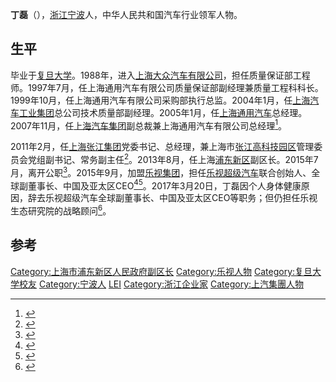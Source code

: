 {{Copy edit|time=2021-12-30T10:10:18+00:00}}
{{Infobox person
| name               = 丁磊
| image              = 
| birth_date         = 1963年10月
| birth_place        = {{PRC}}[[上海市|上海市]]
| nationality        = {{PRC}}
| education          = [[中國科學院固體物理研究所|中國科學院固體物理研究所]]（[[理學學士|理學學士]]及[[理學碩士|理學碩士]]）<br>[[中歐國際工商學院|中歐國際工商學院]]（學士學位）<br>[[复旦大學|复旦大學]]碩士
| occupation         = [[华人运通|华人运通]]創始人兼行政總裁
| title              = [[上汽通用|上汽通用]]前董事長
}}
'''丁磊'''（{{bd|1963年|10月||}}），[[浙江|浙江]][[宁波|宁波]]人，中华人民共和国汽车行业领军人物。

== 生平 ==
毕业于[[复旦大学|复旦大学]]。1988年，进入[[上海大众汽车有限公司|上海大众汽车有限公司]]，担任质量保证部工程师。1997年7月，任上海通用汽车有限公司质量保证部副经理兼质量工程科科长。1999年10月，任上海通用汽车有限公司采购部执行总监。2004年1月，任[[上海汽车工业集团|上海汽车工业集团]]总公司技术质量部副经理。2005年1月，任[[上海通用汽车|上海通用汽车]]总经理。2007年11月，任[[上海汽车集团|上海汽车集团]]副总裁兼上海通用汽车有限公司总经理<ref>{{cite book|author1=徐茂昌|title=沉寂时看曾经的喧繁 往日与今日的时文|date=2008年3月|publisher=上海：上海三联书店|isbn=7-5426-2670-1|pages=367|accessdate=2016-04-30}}</ref>。

2011年2月，任[[上海张江集团|上海张江集团]]党委书记、总经理，兼上海市[[张江高科技园区|张江高科技园区]]管理委员会党组副书记、常务副主任<ref>{{cite news|title=丁磊"被离开" 张江高科缺乏人才多次点将|url=http://auto.sohu.com/20110318/n304550597.shtml|accessdate=2016-04-30|agency=搜狐汽车|archive-date=2016-12-20|archive-url=https://web.archive.org/web/20161220173403/http://auto.sohu.com/20110318/n304550597.shtml|dead-url=no}}</ref>。2013年8月，任上海[[浦东新区|浦东新区]]副区长。2015年7月，离开公职<ref>{{cite news|title=丁磊辞官待批:特斯拉急切递出橄榄枝|url=http://tech.sina.com.cn/it/2015-06-16/doc-ifxczpzy0894446.shtml|accessdate=2016-04-30|agency=新浪网|archive-date=2017-03-21|archive-url=https://web.archive.org/web/20170321170927/http://tech.sina.com.cn/it/2015-06-16/doc-ifxczpzy0894446.shtml|dead-url=no}}</ref>。2015年9月，加盟[[乐视集团|乐视集团]]，担任[[乐视超级汽车|乐视超级汽车]]联合创始人、全球副董事长、中国及亚太区CEO<ref>{{cite news|title=丁磊加盟乐视 贾跃亭为超级汽车国产铺路|url=http://auto.sina.com.cn/news/2015-09-10/detail-ifxhupir6998195.shtml|accessdate=2016-04-30|agency=新浪网|date=2015-09-10|archive-date=2016-01-04|archive-url=https://web.archive.org/web/20160104191427/http://auto.sina.com.cn/news/2015-09-10/detail-ifxhupir6998195.shtml|dead-url=no}}</ref><ref>{{cite news|title=丁磊接受大学生记者团采访?乐视汽车生态引青年人追捧|url=http://mt.sohu.com/20160430/n447016386.shtml|accessdate=2016-04-30|agency=搜狐网|archive-date=2017-03-21|archive-url=https://web.archive.org/web/20170321170654/http://mt.sohu.com/20160430/n447016386.shtml|dead-url=no}}</ref>。2017年3月20日，丁磊因个人身体健康原因，辞去乐视超级汽车全球副董事长、中国及亚太区CEO等职务；但仍担任乐视生态研究院的战略顾问<ref>{{cite news|title=与乐视和平友好分手 丁磊发微博确认离职_凤凰汽车_凤凰网|url=http://auto.ifeng.com/pinglun/20170320/1084923.shtml|accessdate=2017-03-21|work=凤凰网|agency=凤凰网|date=2017-03-21|archive-date=2017-03-21|archive-url=https://web.archive.org/web/20170321173848/http://auto.ifeng.com/pinglun/20170320/1084923.shtml|dead-url=no}}</ref>。

== 参考 ==
{{reflist}}

{{乐视}}
{{DEFAULTSORT:D}}
[[Category:上海市浦东新区人民政府副区长|Category:上海市浦东新区人民政府副区长]]
[[Category:乐视人物|Category:乐视人物]]
[[Category:复旦大学校友|Category:复旦大学校友]]
[[Category:宁波人|Category:宁波人]]
[[Category:丁姓|LEI]]
[[Category:浙江企业家|Category:浙江企业家]]
[[Category:上汽集團人物|Category:上汽集團人物]]